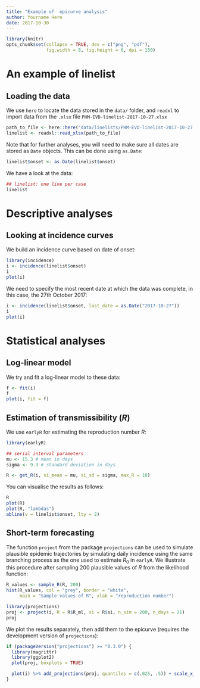 ```yaml
---
title: "Example of  epicurve analysis"
author: Yourname Here
date: 2017-10-30
---
```


	
```r
library(knitr)
opts_chunk$set(collapse = TRUE, dev = c("png", "pdf"),
               fig.width = 8, fig.height = 6, dpi = 150)
```


# An example of linelist

## Loading the data

We use `here` to locate the data stored in the `data/` folder, and `readxl` to import data from the `.xlsx` file `PHM-EVD-linelist-2017-10-27.xlsx`
	
```r
path_to_file <- here::here("data/linelists/PHM-EVD-linelist-2017-10-27.xlsx")
linelist <- readxl::read_xlsx(path_to_file)
```

Note that for further analyses, you will need to make sure all dates are stored
as `Date` objects. This can be done using `as.Date`:

```r
linelist$onset <- as.Date(linelist$onset)
```

We have a look at the data:
```r
## linelist: one line per case
linelist
```



# Descriptive analyses

## Looking at incidence curves

We build an incidence curve based on date of onset:

```r
library(incidence)
i <- incidence(linelist$onset)
i
plot(i)
```

We need to specify the most recent date at which the data was complete, in this
case, the 27th October 2017:

```r
i <- incidence(linelist$onset, last_date = as.Date("2017-10-27"))
i
plot(i)
```



# Statistical analyses

## Log-linear model

We try and fit a log-linear model to these data:

```r
f <- fit(i)
f
plot(i, fit = f)
```



## Estimation of transmissibility ($R$)

We use `earlyR` for estimating the reproduction number $R$:

```r

library(earlyR)

## serial interval parameters
mu <- 15.3 # mean in days
sigma <- 9.3 # standard deviation in days

R <- get_R(i, si_mean = mu, si_sd = sigma, max_R = 10)

```

You can visualise the results as follows:

```r
R
plot(R)
plot(R, "lambdas")
abline(v = linelist$onset, lty = 2)

```


## Short-term forecasting

The function `project` from the package `projections` can be used to simulate
plausible epidemic trajectories by simulating daily incidence using the same
branching process as the one used to estimate $R_0$ in `earlyR`. We illustrate
this procedure after sampling 200 plausible values of $R$ from the likelihood
function:

```r
R_values <- sample_R(R, 200)
hist(R_values, col = "grey", border = "white",
     main = "Sample values of R", xlab = "reproduction number")

library(projections)
proj <- project(i, R = R$R_ml, si = R$si, n_sim = 200, n_days = 21)
proj
```

We plot the results separately, then add them to the epicurve (requires the
development version of `projections`):

```r
if (packageVersion("projections") >= "0.3.0") {
  library(magrittr)
  library(ggplot2)
  plot(proj, boxplots = TRUE)

  plot(i) %>% add_projections(proj, quantiles = c(.025, .5)) + scale_x_date()
}
```

